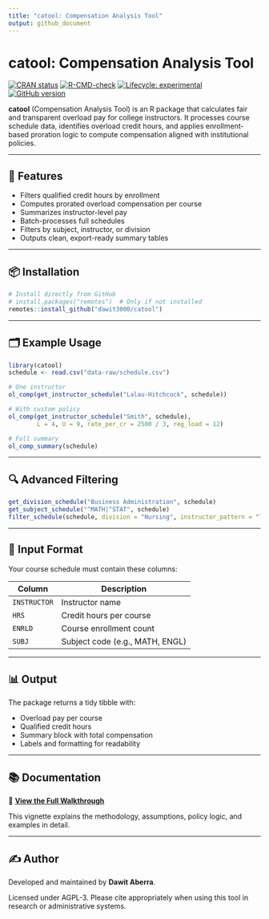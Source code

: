 ```yaml
---
title: "catool: Compensation Analysis Tool"
output: github_document
---
```


# catool: Compensation Analysis Tool


[![CRAN status](https://www.r-pkg.org/badges/version/catool)](https://CRAN.R-project.org/package=catool)
[![R-CMD-check](https://github.com/dawit3000/catool/actions/workflows/R-CMD-check.yaml/badge.svg)](https://github.com/dawit3000/catool/actions/workflows/R-CMD-check.yaml)
[![Lifecycle: experimental](https://img.shields.io/badge/lifecycle-experimental-orange.svg)](https://lifecycle.r-lib.org/articles/stages.html#experimental)
[![GitHub version](https://img.shields.io/github/v/tag/dawit3000/catool?label=GitHub&logo=github)](https://github.com/dawit3000/catool)

**catool** (Compensation Analysis Tool) is an R package that calculates fair and transparent overload pay for college instructors. It processes course schedule data, identifies overload credit hours, and applies enrollment-based proration logic to compute compensation aligned with institutional policies.

---

## 🔧 Features

- Filters qualified credit hours by enrollment
- Computes prorated overload compensation per course
- Summarizes instructor-level pay
- Batch-processes full schedules
- Filters by subject, instructor, or division
- Outputs clean, export-ready summary tables

---

## 📦 Installation

```r
# Install directly from GitHub
# install.packages("remotes")  # Only if not installed
remotes::install_github("dawit3000/catool")
````

---

## 🗂️ Example Usage

```r
library(catool)
schedule <- read.csv("data-raw/schedule.csv")

# One instructor
ol_comp(get_instructor_schedule("Lalau-Hitchcock", schedule))

# With custom policy
ol_comp(get_instructor_schedule("Smith", schedule),
        L = 4, U = 9, rate_per_cr = 2500 / 3, reg_load = 12)

# Full summary
ol_comp_summary(schedule)
```

---

## 🔍 Advanced Filtering

```r
get_division_schedule("Business Administration", schedule)
get_subject_schedule("^MATH|^STAT", schedule)
filter_schedule(schedule, division = "Nursing", instructor_pattern = "lee")
```

---

## 📄 Input Format

Your course schedule must contain these columns:

| Column       | Description                     |
| ------------ | ------------------------------- |
| `INSTRUCTOR` | Instructor name                 |
| `HRS`        | Credit hours per course         |
| `ENRLD`      | Course enrollment count         |
| `SUBJ`       | Subject code (e.g., MATH, ENGL) |

---

## 📊 Output

The package returns a tidy tibble with:

* Overload pay per course
* Qualified credit hours
* Summary block with total compensation
* Labels and formatting for readability

---

## 📚 Documentation

🔗 [**View the Full Walkthrough**](https://dawit3000.github.io/catool/articles/catool-walkthrough.html)

This vignette explains the methodology, assumptions, policy logic, and examples in detail.

---

## ✍️ Author

Developed and maintained by **Dawit Aberra**.

Licensed under AGPL-3. Please cite appropriately when using this tool in research or administrative systems.

